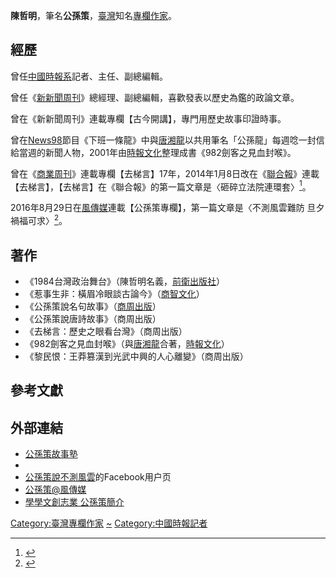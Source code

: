 {{Infobox_Person
| name = 公孫策
| other_names = 
|image= 
|box_width= 
|occupation= 作家
| period = 
|birth_name= 陳哲明
| Sex = 男
|birth_date= -
|birth_place= {{TWN}}
|death_date= 
|death_place= 
| nationality ={{ROC}}
| residence =
| party = 
| religion =
| spouse = 
| relatives = 
|education= 
| past = 
*中國時報系記者、主任、副總編輯
*《新新聞周刊》總經理、副總編輯
*《新新聞周刊》【古今開講】專欄作家
*《商業周刊》【去梯言】專欄作家
*《聯合報》【去梯言】專欄作家
*風傳媒【公孫策專欄】專欄作家
| work =
*《1984台灣政治舞台》
*《惹事生非：橫眉冷眼談古論今》
*《公孫策說名句故事》
*《公孫策說唐詩故事》
*《去梯言：歷史之眼看台灣》
*《982劍客之見血封喉》
*《黎民恨：王莽篡漢到光武中興的人心離變》
}}
'''陳哲明'''{{bd|||||}}，筆名'''公孫策'''，[[臺灣|臺灣]]知名[[專欄作家|專欄作家]]。

==經歷==
曾任[[中國時報系|中國時報系]]記者、主任、副總編輯。

曾任《[[新新聞周刊|新新聞周刊]]》總經理、副總編輯，喜歡發表以歷史為鑑的政論文章。

曾在《新新聞周刊》連載專欄【古今開講】，專門用歷史故事印證時事。

曾在[[News98|News98]]節目《下班一條龍》中與[[唐湘龍|唐湘龍]]以共用筆名「公孫龍」每週唸一封信給當週的新聞人物，2001年由[[時報文化|時報文化]]整理成書《982劍客之見血封喉》。

曾在《[[商業周刊_(台灣)|商業周刊]]》連載專欄【去梯言】17年，2014年1月8日改在《[[聯合報|聯合報]]》連載【去梯言】，【去梯言】在《聯合報》的第一篇文章是〈砸碎立法院連環套〉<ref>{{cite news|author=公孫策|publisher=聯合報|url=http://udn.com/NEWS/OPINION/X1/8410856.shtml|title=砸碎立法院連環套|date=2014-01-08|accessdate=2015-01-01|archive-date=2014-01-11|archive-url=https://web.archive.org/web/20140111000045/http://udn.com/NEWS/OPINION/X1/8410856.shtml|dead-url=no}}</ref>。

2016年8月29日在[[風傳媒|風傳媒]]連載【公孫策專欄】，第一篇文章是〈不測風雲難防 旦夕禍福可求〉<ref>{{cite news|author=公孫策|publisher=風傳媒|url=http://www.storm.mg/article/158545|title=不測風雲難防 旦夕禍福可求|date=2016-08-29|accessdate=2017-05-01|archive-date=2017-02-14|archive-url=https://web.archive.org/web/20170214160405/http://www.storm.mg/article/158545|dead-url=no}}</ref>。

==著作==
* 《1984台灣政治舞台》（陳哲明名義，[[前衛出版社|前衛出版社]]）
* 《惹事生非：橫眉冷眼談古論今》（[[商智文化|商智文化]]）
* 《公孫策說名句故事》（[[商周出版|商周出版]]）
* 《公孫策說唐詩故事》（商周出版）
* 《去梯言：歷史之眼看台灣》（商周出版）
* 《982劍客之見血封喉》（與[[唐湘龍|唐湘龍]]合著，[[時報文化|時報文化]]）
* 《黎民恨：王莽篡漢到光武中興的人心離變》（商周出版）

==參考文獻==
{{reflist}}

==外部連結==
*[http://ccm1020.pixnet.net/blog 公孫策故事塾] {{Wayback|url=http://ccm1020.pixnet.net/blog |date=20140819084458 }}
*{{facebook|guonsunce}}
*[https://www.facebook.com/%E5%85%AC%E5%AD%AB%E7%AD%96%E8%AA%AA%E4%B8%8D%E6%B8%AC%E9%A2%A8%E9%9B%B2-313105482362749 公孫策說不測風雲]的Facebook用户页
*[https://www.storm.mg/authors/47132/%E5%85%AC%E5%AD%AB%E7%AD%96 公孫策@風傳媒]
*[https://web.archive.org/web/20150327090442/http://www.xuexue.tw/professor/who_introduction.asp?CTID=%7B8F40352E-EE8C-493F-8DDC-CAABC5F2F7F3%7D 學學文創志業 公孫策簡介]

[[Category:臺灣專欄作家|Category:臺灣專欄作家]]
[[Category:陳姓|~]]
[[Category:中國時報記者|Category:中國時報記者]]